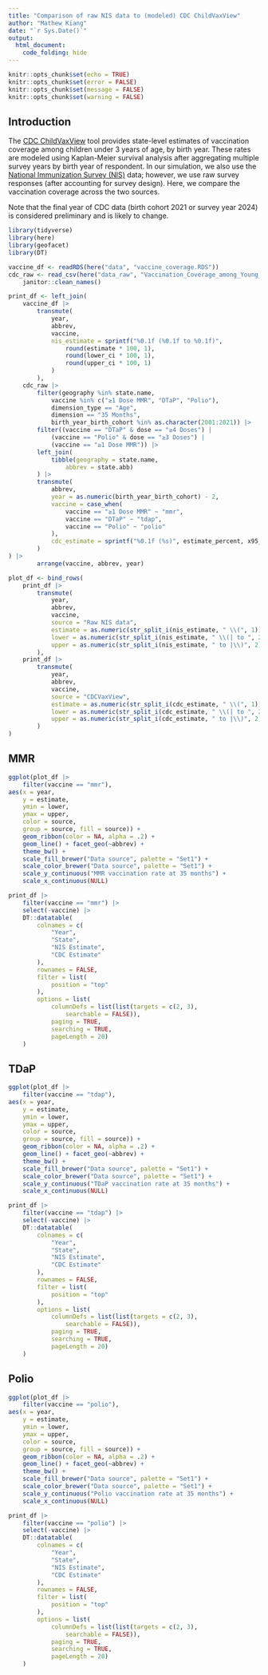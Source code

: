 ```yaml
---
title: "Comparison of raw NIS data to (modeled) CDC ChildVaxView"
author: "Mathew Kiang"
date: "`r Sys.Date()`"
output: 
  html_document:
    code_folding: hide
---
```


```r
knitr::opts_chunk$set(echo = TRUE)
knitr::opts_chunk$set(error = FALSE)
knitr::opts_chunk$set(message = FALSE)
knitr::opts_chunk$set(warning = FALSE)
```

## Introduction

The [CDC ChildVaxView](https://www.cdc.gov/vaccines/imz-managers/coverage/childvaxview/interactive-reports/index.html) tool provides state-level estimates of vaccination coverage among children under 3 years of age, by birth year. These rates are modeled using Kaplan-Meier survival analysis after aggregating multiple survey years by birth year of respondent. In our simulation, we also use the [National Immunization Survey (NIS)](https://www.cdc.gov/vaccines/imz-managers/coverage/nis/child/index.html) data; however, we use raw survey responses (after accounting for survey design). Here, we compare the vaccination coverage across the two sources.

Note that the final year of CDC data (birth cohort 2021 or survey year 2024) is considered preliminary and is likely to change. 

```r
library(tidyverse)
library(here)
library(geofacet)
library(DT)

vaccine_df <- readRDS(here("data", "vaccine_coverage.RDS"))
cdc_raw <- read_csv(here("data_raw", "Vaccination_Coverage_among_Young_Children__0-35_Months__20250401.csv")) |>
    janitor::clean_names()

print_df <- left_join(
    vaccine_df |>
        transmute(
            year,
            abbrev,
            vaccine,
            nis_estimate = sprintf("%0.1f (%0.1f to %0.1f)",
                round(estimate * 100, 1),
                round(lower_ci * 100, 1),
                round(upper_ci * 100, 1)
            )
        ),
    cdc_raw |>
        filter(geography %in% state.name,
            vaccine %in% c("≥1 Dose MMR", "DTaP", "Polio"),
            dimension_type == "Age",
            dimension == "35 Months",
            birth_year_birth_cohort %in% as.character(2001:2021)) |>
        filter((vaccine == "DTaP" & dose == "≥4 Doses") |
            (vaccine == "Polio" & dose == "≥3 Doses") |
            (vaccine == "≥1 Dose MMR")) |>
        left_join(
            tibble(geography = state.name,
                abbrev = state.abb)
        ) |>
        transmute(
            abbrev,
            year = as.numeric(birth_year_birth_cohort) - 2,
            vaccine = case_when(
                vaccine == "≥1 Dose MMR" ~ "mmr",
                vaccine == "DTaP" ~ "tdap",
                vaccine == "Polio" ~ "polio"
            ),
            cdc_estimate = sprintf("%0.1f (%s)", estimate_percent, x95_percent_ci_percent)
        ) 
) |>
        arrange(vaccine, abbrev, year) 

```

```r
plot_df <- bind_rows(
    print_df |>
        transmute(
            year,
            abbrev,
            vaccine,
            source = "Raw NIS data",
            estimate = as.numeric(str_split_i(nis_estimate, " \\(", 1)),
            lower = as.numeric(str_split_i(nis_estimate, " \\(| to ", 2)),
            upper = as.numeric(str_split_i(nis_estimate, " to |\\)", 2))
        ),
    print_df |>
        transmute(
            year,
            abbrev,
            vaccine,
            source = "CDCVaxView",
            estimate = as.numeric(str_split_i(cdc_estimate, " \\(", 1)),
            lower = as.numeric(str_split_i(cdc_estimate, " \\(| to ", 2)),
            upper = as.numeric(str_split_i(cdc_estimate, " to |\\)", 2))
        )
)
```

## MMR

```r
ggplot(plot_df |>
    filter(vaccine == "mmr"),
aes(x = year,
    y = estimate,
    ymin = lower,
    ymax = upper,
    color = source,
    group = source, fill = source)) +
    geom_ribbon(color = NA, alpha = .2) +
    geom_line() + facet_geo(~abbrev) +
    theme_bw() +
    scale_fill_brewer("Data source", palette = "Set1") +
    scale_color_brewer("Data source", palette = "Set1") +
    scale_y_continuous("MMR vaccination rate at 35 months") +
    scale_x_continuous(NULL)
```

```r
print_df |>
    filter(vaccine == "mmr") |>
    select(-vaccine) |> 
    DT::datatable(
        colnames = c(
            "Year",
            "State",
            "NIS Estimate",
            "CDC Estimate"
        ),
        rownames = FALSE,
        filter = list(
            position = "top"
        ),
        options = list(
            columnDefs = list(list(targets = c(2, 3),
                searchable = FALSE)),
            paging = TRUE,
            searching = TRUE,
            pageLength = 20)
    )
```

## TDaP

```r
ggplot(plot_df |>
    filter(vaccine == "tdap"),
aes(x = year,
    y = estimate,
    ymin = lower,
    ymax = upper,
    color = source,
    group = source, fill = source)) +
    geom_ribbon(color = NA, alpha = .2) +
    geom_line() + facet_geo(~abbrev) +
    theme_bw() +
    scale_fill_brewer("Data source", palette = "Set1") +
    scale_color_brewer("Data source", palette = "Set1") +
    scale_y_continuous("TDaP vaccination rate at 35 months") +
    scale_x_continuous(NULL)
```

```r
print_df |>
    filter(vaccine == "tdap") |>
    select(-vaccine) |> 
    DT::datatable(
        colnames = c(
            "Year",
            "State",
            "NIS Estimate",
            "CDC Estimate"
        ),
        rownames = FALSE,
        filter = list(
            position = "top"
        ),
        options = list(
            columnDefs = list(list(targets = c(2, 3),
                searchable = FALSE)),
            paging = TRUE,
            searching = TRUE,
            pageLength = 20)
    )
```

## Polio

```r
ggplot(plot_df |>
    filter(vaccine == "polio"),
aes(x = year,
    y = estimate,
    ymin = lower,
    ymax = upper,
    color = source,
    group = source, fill = source)) +
    geom_ribbon(color = NA, alpha = .2) +
    geom_line() + facet_geo(~abbrev) +
    theme_bw() +
    scale_fill_brewer("Data source", palette = "Set1") +
    scale_color_brewer("Data source", palette = "Set1") +
    scale_y_continuous("Polio vaccination rate at 35 months") +
    scale_x_continuous(NULL)
```

```r
print_df |>
    filter(vaccine == "polio") |>
    select(-vaccine) |> 
    DT::datatable(
        colnames = c(
            "Year",
            "State",
            "NIS Estimate",
            "CDC Estimate"
        ),
        rownames = FALSE,
        filter = list(
            position = "top"
        ),
        options = list(
            columnDefs = list(list(targets = c(2, 3),
                searchable = FALSE)),
            paging = TRUE,
            searching = TRUE,
            pageLength = 20)
    )
```
